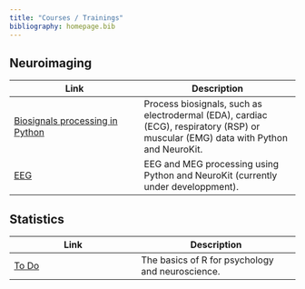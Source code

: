 ```yaml
---
title: "Courses / Trainings"
bibliography: homepage.bib
---
```



## Neuroimaging

| Link          | Description |
|------------------------------|------------------------------------|
| [Biosignals processing in Python](http://neurokit.readthedocs.io/en/latest/tutorials/Bio.html)| Process biosignals, such as electrodermal (EDA), cardiac (ECG), respiratory (RSP) or muscular (EMG) data with Python and NeuroKit.
| [EEG](http://neurokit.readthedocs.io/en/latest/tutorials/EEG.html) | EEG and MEG processing using Python and NeuroKit (currently under developpment).|

## Statistics

| Link          | Description |
|------------------------------|--------------------------------------|
| [To Do](http://rpubs.com/YaRrr/MLTutorial)| The basics of R for psychology and neuroscience.| 


